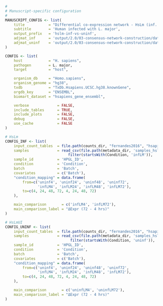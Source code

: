 ```r
#
# Manuscript-specific configuration
#
MANUSCRIPT_CONFIG <- list(
    title           = "Differential co-expression network - HsLm (inf. vs. uninf)", 
    subtitle        = 'Human infected with L. major',
    output_prefix   = 'hslm-inf-vs-uninf',
    adjmat_inf      = 'output/2.0/03-consensus-network-construction/data/adjmat_hslm-inf.rda',
    adjmat_uninf    = 'output/2.0/03-consensus-network-construction/data/adjmat_hslm-uninf.rda'
)

CONFIG <- list(
    host            = "H. sapiens",
    pathogen        = L. major,
    target          = "host",

    organism_db     = "Homo.sapiens",
    organism_genome = "hg38",
    txdb            = "TxDb.Hsapiens.UCSC.hg38.knownGene",
    orgdb_key       = "ENSEMBL",
    biomart_dataset = "hsapiens_gene_ensembl",

    verbose             = FALSE,
    include_tables      = TRUE,
    include_plots       = FALSE,
    debug               = FALSE,
    use_cache           = FALSE
)

# HsLm
CONFIG_INF <- list(
    input_count_tables  = file.path(counts_dir, "fernandes2016", "hsapiens", "*.count"),
    samples             = read_csv(file.path(metadata_dir, 'samples_hslm.csv')) %>%
                             filter(startsWith(Condition, 'infLM')),
    sample_id           = 'HPGL_ID',
    condition           = 'Condition',
    batch               = 'Batch',
    covariates          = c('Batch'),
    "condition_mapping" = data.frame(
        from=c('uninf4', 'uninf24', 'uninf48', 'uninf72', 
               'infLM4', 'infLM24', 'infLM48', 'infLM72'),
        to=c(4, 24, 48, 72, 4, 24, 48, 72)
    ),

    main_comparison       = c('infLM4', 'infLM72'),
    main_comparison_label = "ΔExpr (72 - 4 hrs)"
)

# HsLmUI
CONFIG_UNINF <- list(
    input_count_tables  = file.path(counts_dir, "fernandes2016", "hsapiens", "*.count"),
    samples             = read_csv(file.path(metadata_dir, 'samples_hslm.csv')) %>%
                              filter(startsWith(Condition, 'uninf')),
    sample_id           = 'HPGL_ID',
    condition           = 'Condition',
    batch               = 'Batch',
    covariates          = c('Batch'),
    "condition_mapping" = data.frame(
        from=c('uninf4', 'uninf24', 'uninf48', 'uninf72', 
               'infLM4', 'infLM24', 'infLM48', 'infLM72'),
        to=c(4, 24, 48, 72, 4, 24, 48, 72)
    ),

    main_comparison       = c('uninfLM4', 'uninfLM72'),
    main_comparison_label = "ΔExpr (72 - 4 hrs)"
)
```
